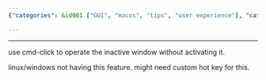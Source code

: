```yaml
---
{"categories": &id001 ["GUI", "macos", "tips", "user experience"], "category": "macOS", "date": "2022-07-27 05:12:56", "description": "This article provides instructions on utilizing the macOS command-click feature, enabling users to interact with inactive windows without accidentally activating them. This functionality is unique to macOS and not available on Linux or Windows systems.", "tags": *id001, "title": "macOS window click-through"}

---
```


------

use cmd-click to operate the inactive window without activating it.

linux/windows not having this feature. might need custom hot key for this.

